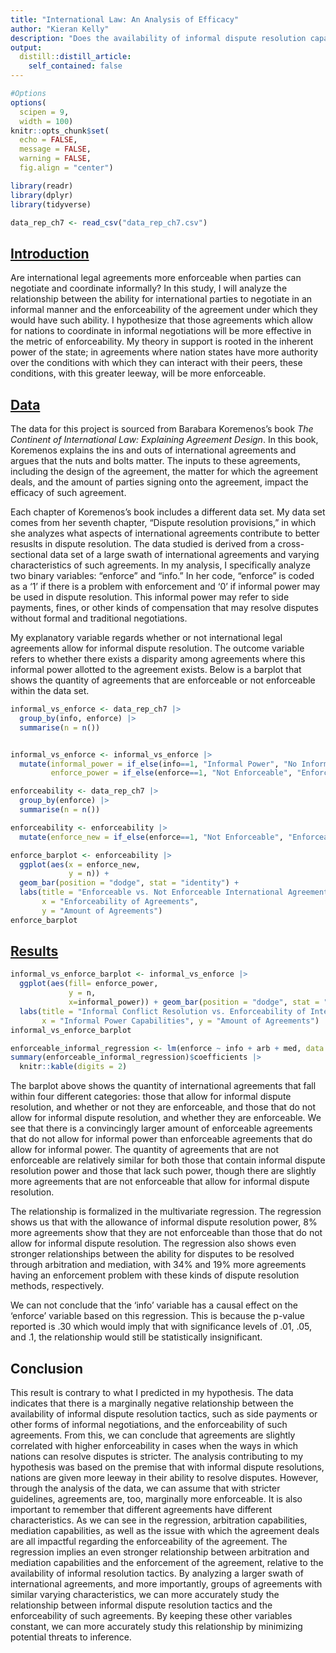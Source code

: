 ```yaml
---
title: "International Law: An Analysis of Efficacy"
author: "Kieran Kelly"
description: "Does the availability of informal dispute resolution capabilities within international agreements improve the enforceability of such agreements?"
output:
  distill::distill_article:
    self_contained: false
---
```


```r
#Options
options(
  scipen = 9,
  width = 100)
knitr::opts_chunk$set(
  echo = FALSE,
  message = FALSE,
  warning = FALSE,
  fig.align = "center")

library(readr)
library(dplyr)
library(tidyverse)

data_rep_ch7 <- read_csv("data_rep_ch7.csv")
```


## [Introduction]{.underline}

Are international legal agreements more enforceable when parties can negotiate and coordinate informally? In this study, I will analyze the relationship between the ability for international parties to negotiate i![]()n an informal manner and the enforceability of the agreement under which they would have such ability. I hypothesize that those agreements which al![]()low for nations to coordinate in informal negotiations will be more effective in the metric of enforceability. My theory in support is rooted in the inherent power of the state; in agreements where nation states have more authority over the conditions with which they can interact with their peers, these conditions, with this greater leeway, will be more enforceable.

## [Data]{.underline}

The data for this project is sourced from Barabara Koremenos's book *The Continent of International Law: Explaining Agreement Design*. In this book, Koremenos explains the ins and outs of international agreements and argues that the nuts and bolts matter. The inputs to these agreements, including the design of the agreement, the matter for which the agreement deals, and the amount of parties signing onto the agreement, impact the efficacy of such agreement. 

Each chapter of Koremenos's book includes a different data set. My data set comes from her seventh chapter, "Dispute resolution provisions," in which she analyzes what aspects of international agreements contribute to better resuslts in dispute resolution. The data studied is derived from a cross-sectional data set of a large swath of international agreements and varying characteristics of such agreements. In my analysis, I specifically analyze two binary variables: "enforce" and "info." In her code, "enforce" is coded as a '1' if there is a problem with enforcement and '0' if informal power may be used in dispute resolution. This informal power may refer to side payments, fines, or other kinds of compensation that may resolve disputes without formal and traditional negotiations.

My explanatory variable regards whether or not international legal agreements allow for informal dispute resolution. The outcome variable refers to whether there exists a disparity among agreements where this informal power allotted to the agreement exists. Below is a barplot that shows the quantity of agreements that are enforceable or not enforceable within the data set.

```r


informal_vs_enforce <- data_rep_ch7 |>
  group_by(info, enforce) |>
  summarise(n = n())


informal_vs_enforce <- informal_vs_enforce |>
  mutate(informal_power = if_else(info==1, "Informal Power", "No Informal Power"),
         enforce_power = if_else(enforce==1, "Not Enforceable", "Enforceable"))

enforceability <- data_rep_ch7 |>
  group_by(enforce) |>
  summarise(n = n())

enforceability <- enforceability |>
  mutate(enforce_new = if_else(enforce==1, "Not Enforceable", "Enforceable"))

enforce_barplot <- enforceability |>
  ggplot(aes(x = enforce_new,
             y = n)) + 
  geom_bar(position = "dodge", stat = "identity") +
  labs(title = "Enforceable vs. Not Enforceable International Agreements",
       x = "Enforceability of Agreements",
       y = "Amount of Agreements")
enforce_barplot
```

## [Results]{.underline}

```r
informal_vs_enforce_barplot <- informal_vs_enforce |>
  ggplot(aes(fill= enforce_power,
             y = n,
             x=informal_power)) + geom_bar(position = "dodge", stat = "identity") +
  labs(title = "Informal Conflict Resolution vs. Enforceability of International Agreements",
       x = "Informal Power Capabilities", y = "Amount of Agreements")
informal_vs_enforce_barplot

```

```r
enforceable_informal_regression <- lm(enforce ~ info + arb + med, data = data_rep_ch7)
summary(enforceable_informal_regression)$coefficients |>
  knitr::kable(digits = 2)
```

The barplot above shows the quantity of international agreements that fall within four different categories: those that allow for informal dispute resolution, and whether or not they are enforceable, and those that do not allow for informal dispute resolution, and whether they are enforceable. We see that there is a convincingly larger amount of enforceable agreements that do not allow for informal power than enforceable agreements that do allow for informal power. The quantity of agreements that are not enforceable are relatively similar for both those that contain informal dispute resolution power and those that lack such power, though there are slightly more agreements that are not enforceable that allow for informal dispute resolution.

The relationship is formalized in the multivariate regression. The regression shows us that with the allowance of informal dispute resolution power, 8% more agreements show that they are not enforceable than those that do not allow for informal dispute resolution. The regression also shows even stronger relationships between the ability for disputes to be resolved through arbitration and mediation, with 34% and 19% more agreements having an enforcement problem with these kinds of dispute resolution methods, respectively.

We can not conclude that the 'info' variable has a causal effect on the 'enforce' variable based on this regression. This is because the p-value reported is .30 which would imply that with significance levels of .01, .05, and .1, the relationship would still be statistically insignificant.

## Conclusion

This result is contrary to what I predicted in my hypothesis. The data indicates that there is a marginally negative relationship between the availability of informal dispute resolution tactics, such as side payments or other forms of informal negotiations, and the enforceability of such agreements. From this, we can conclude that agreements are slightly correlated with higher enforceability in cases when the ways in which nations can resolve disputes is stricter. The analysis contributing to my hypothesis was based on the premise that with informal dispute resolutions, nations are given more leeway in their ability to resolve disputes. However, through the analysis of the data, we can assume that with stricter guidelines, agreements are, too, marginally more enforceable. It is also important to remember that different agreements have different characteristics. As we can see in the regression, arbitration capabilities, mediation capabilities, as well as the issue with which the agreement deals are all impactful regarding the enforceability of the agreement. The regression implies an even stronger relationship between arbitration and mediation capabilities and the enforcement of the agreement, relative to the availability of informal resolution tactics. By analyzing a larger swath of international agreements, and more importantly, groups of agreements with similar varying characteristics, we can more accurately study the relationship between informal dispute resolution tactics and the enforceability of such agreements. By keeping these other variables constant, we can more accurately study this relationship by minimizing potential threats to inference. 
